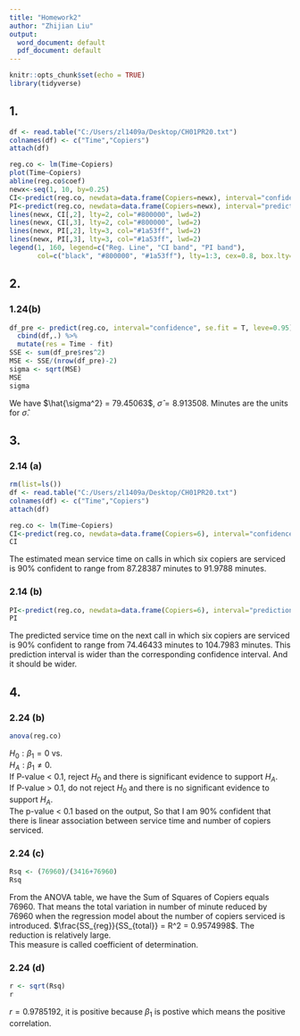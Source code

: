 ---
title: "Homework2"
author: "Zhijian Liu"
output:
  word_document: default
  pdf_document: default
---

```{r setup, include=FALSE}
knitr::opts_chunk$set(echo = TRUE)
library(tidyverse)
```

## 1.
```{r include=FALSE}
df <- read.table("C:/Users/zl1409a/Desktop/CH01PR20.txt")
colnames(df) <- c("Time","Copiers")
attach(df)
```
```{r}
reg.co <- lm(Time~Copiers)
plot(Time~Copiers)
abline(reg.co$coef)
newx<-seq(1, 10, by=0.25)
CI<-predict(reg.co, newdata=data.frame(Copiers=newx), interval="confidence", leve=0.95)
PI<-predict(reg.co, newdata=data.frame(Copiers=newx), interval="prediction", leve=0.95)
lines(newx, CI[,2], lty=2, col="#800000", lwd=2)
lines(newx, CI[,3], lty=2, col="#800000", lwd=2)
lines(newx, PI[,2], lty=3, col="#1a53ff", lwd=2)
lines(newx, PI[,3], lty=3, col="#1a53ff", lwd=2)
legend(1, 160, legend=c("Reg. Line", "CI band", "PI band"),
       col=c("black", "#800000", "#1a53ff"), lty=1:3, cex=0.8, box.lty=0)
```

## 2.
### 1.24(b)
```{r 1.24(b)}
df_pre <- predict(reg.co, interval="confidence", se.fit = T, leve=0.95)[[1]] %>%
  cbind(df,.) %>%
  mutate(res = Time - fit)
SSE <- sum(df_pre$res^2)
MSE <- SSE/(nrow(df_pre)-2)
sigma <- sqrt(MSE)
MSE
sigma
```
We have $\hat{\sigma^2} = 79.45063$, $\hat{\sigma} = 8.913508$. Minutes are the units for $\hat{\sigma}$.

## 3.
### 2.14 (a)
```{r include=FALSE}
rm(list=ls())
df <- read.table("C:/Users/zl1409a/Desktop/CH01PR20.txt")
colnames(df) <- c("Time","Copiers")
attach(df)
```
```{r 2.14 (a)}
reg.co <- lm(Time~Copiers)
CI<-predict(reg.co, newdata=data.frame(Copiers=6), interval="confidence", leve=0.9)
CI
```
The estimated mean service time on calls in which six copiers are serviced is 90% confident to range from 87.28387 minutes to 91.9788 minutes.

### 2.14 (b)
```{r 2.14 (b)}
PI<-predict(reg.co, newdata=data.frame(Copiers=6), interval="prediction", leve=0.9)
PI
```
The predicted service time on the next call in which six copiers are serviced is 90% confident to range from 74.46433 minutes to 104.7983 minutes. This prediction interval is wider than the corresponding confidence interval. And it should be wider.

## 4.
### 2.24 (b)
```{r 2.24 (b)}
anova(reg.co)
```
$H_0: \beta_1=0$ vs.  
$H_A: \beta_1\neq0$.  
If P-value < 0.1, reject $H_0$ and there is significant evidence to support $H_A$.  
If P-value > 0.1, do not reject $H_0$ and there is no significant evidence to support $H_A$.  
The p-value < 0.1 based on the output, So that I am 90% confident that there is linear association between service time and number of copiers serviced.

### 2.24 (c)
```{r 2.24 (c)}
Rsq <- (76960)/(3416+76960)
Rsq
```
From the ANOVA table, we have the Sum of Squares of Copiers equals 76960. That means the total variation in number of minute reduced by 76960 when the regression model about the number of copiers serviced is introduced.
$\frac{SS_{reg}}{SS_{total}} = R^2 = 0.9574998$. The reduction is relatively large.  
This measure is called coefficient of determination.

### 2.24 (d)
```{r 2.24 (d)}
r <- sqrt(Rsq)
r
```
$r = 0.9785192$, it is positive because $\beta_1$ is postive which means the positive correlation.
